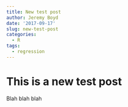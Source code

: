 ```yaml
---
title: New test post
author: Jeremy Boyd
date: '2017-09-17'
slug: new-test-post
categories:
  - R
tags:
  - regression
---
```


# This is a new test post

Blah blah blah